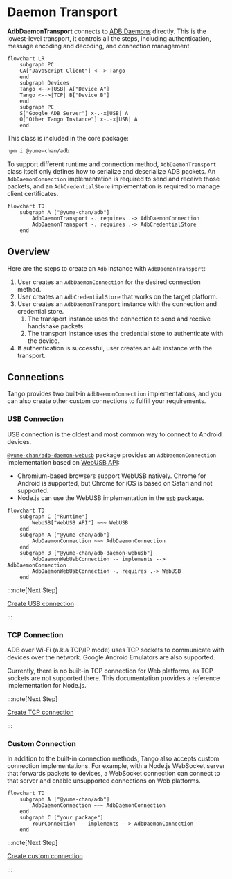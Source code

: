 # Daemon Transport

**AdbDaemonTransport** connects to [ADB Daemons](../index.mdx#adb-daemon) directly. This is the lowest-level transport, it controls all the steps, including authentication, message encoding and decoding, and connection management.

```mermaid
flowchart LR
    subgraph PC
    CA["JavaScript Client"] <--> Tango
    end
    subgraph Devices
    Tango <-->|USB| A["Device A"]
    Tango <-->|TCP| B["Device B"]
    end
    subgraph PC
    S["Google ADB Server"] x-.-x|USB| A
    O["Other Tango Instance"] x-.-x|USB| A
    end
```

This class is included in the core package:

```sh npm2yarn
npm i @yume-chan/adb
```

To support different runtime and connection method, `AdbDaemonTransport` class itself only defines how to serialize and deserialize ADB packets. An `AdbDaemonConnection` implementation is required to send and receive those packets, and an `AdbCredentialStore` implementation is required to manage client certificates.

```mermaid
flowchart TD
    subgraph A ["@yume-chan/adb"]
        AdbDaemonTransport -. requires .-> AdbDaemonConnection
        AdbDaemonTransport -. requires .-> AdbCredentialStore
    end
```

## Overview

Here are the steps to create an `Adb` instance with `AdbDaemonTransport`:

1. User creates an `AdbDaemonConnection` for the desired connection method.
2. User creates an `AdbCredentialStore` that works on the target platform.
3. User creates an `AdbDaemonTransport` instance with the connection and credential store.
    1. The transport instance uses the connection to send and receive handshake packets.
    2. The transport instance uses the credential store to authenticate with the device.
4. If authentication is successful, user creates an `Adb` instance with the transport.

## Connections

Tango provides two built-in `AdbDaemonConnection` implementations, and you can also create other custom connections to fulfill your requirements.

### USB Connection

USB connection is the oldest and most common way to connect to Android devices.

[`@yume-chan/adb-daemon-webusb`](https://www.npmjs.com/package/@yume-chan/adb-daemon-webusb) package provides an `AdbDaemonConnection` implementation based on [WebUSB API](https://developer.mozilla.org/en-US/docs/Web/API/WebUSB_API):

* Chromium-based browsers support WebUSB natively. Chrome for Android is supported, but Chrome for iOS is based on Safari and not supported.
* Node.js can use the WebUSB implementation in the [`usb`](https://www.npmjs.com/package/usb) package.

```mermaid
flowchart TD
    subgraph C ["Runtime"]
        WebUSB["WebUSB API"] ~~~ WebUSB
    end
    subgraph A ["@yume-chan/adb"]
        AdbDaemonConnection ~~~ AdbDaemonConnection
    end
    subgraph B ["@yume-chan/adb-daemon-webusb"]
        AdbDaemonWebUsbConnection -- implements --> AdbDaemonConnection
        AdbDaemonWebUsbConnection -. requires .-> WebUSB
    end
```

:::note[Next Step]

[Create USB connection](./usb/index.mdx)

:::

### TCP Connection

ADB over Wi-Fi (a.k.a TCP/IP mode) uses TCP sockets to communicate with devices over the network. Google Android Emulators are also supported.

Currently, there is no built-in TCP connection for Web platforms, as TCP sockets are not supported there. This documentation provides a reference implementation for Node.js.

:::note[Next Step]

[Create TCP connection](./tcp/enable.mdx)

:::

### Custom Connection

In addition to the built-in connection methods, Tango also accepts custom connection implementations. For example, with a Node.js WebSocket server that forwards packets to devices, a WebSocket connection can connect to that server and enable unsupported connections on Web platforms.

```mermaid
flowchart TD
    subgraph A ["@yume-chan/adb"]
        AdbDaemonConnection ~~~ AdbDaemonConnection
    end
    subgraph C ["your package"]
        YourConnection -- implements --> AdbDaemonConnection
    end
```

:::note[Next Step]

[Create custom connection](./custom-connection.mdx)

:::
